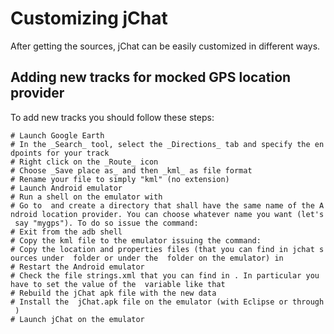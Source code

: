 = Customizing jChat =



After getting the sources, jChat can be easily customized in different ways. 

== Adding new tracks for mocked GPS location provider ==
To add new tracks you should follow these steps:
 # Launch Google Earth
 # In the _Search_ tool, select the _Directions_ tab and specify the endpoints for your track
 # Right click on the _Route_ icon
 # Choose _Save place as_ and then _kml_ as file format
 # Rename your file to simply "kml" (no extension)
 # Launch Android emulator
 # Run a shell on the emulator with {{{adb shell}}} 
 # Go to {{{/data/misc/location}}} and create a directory that shall have the same name of the Android location provider. You can choose whatever name you want (let's say "mygps"). To do so issue the command: {{{mkdir /data/misc/location/mygps}}}
 # Exit from the adb shell
 # Copy the kml file to the emulator issuing the command: {{{adb push <PATH_TO_KML> /data/misc/location/mygps}}}
 # Copy the location and properties files (that you can find in jchat sources under {{{cfg/locations}}} folder or under the {{{/data/misc/location/gps}}} folder on the emulator) in  {{{/data/misc/location/mygps}}}
 # Restart the Android emulator
 # Check the file strings.xml that you can find in {{{<JCHAT_ROOT>\res\values}}}. In particular you have to set the value of the {{{location_provider_name}}} variable like that {{{<string name="location_provider_name">mygps </string>}}}
 # Rebuild the jChat apk file with the new data
 # Install the  jChat.apk file on the emulator (with Eclipse or through {{{adb install}}})
 # Launch jChat on the emulator 
   
